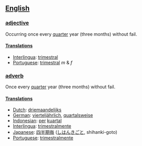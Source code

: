 ==[[English]]==

===[[adjective]]===
Occurring once every [[quarter]] year (three months) without fail.

====[[Translation]]s====
*[[Interlingua]]: [[trimestral]]
*[[Portuguese]]: [[trimestral]] ''m'' & ''f''

===[[adverb]]===
Once every [[quarter]] year (three months) without fail.

====[[Translation]]s====
*[[Dutch]]: [[driemaandelijks]]
*[[German]]: [[vierteljährlich]], [[quartalsweise]]
*[[Indonesian]]: [[per]] [[kuartal]]
*[[Interlingua]]: [[trimestralmente]]
*[[Japanese]]: [[四半期毎]] ([[しはんきごと]], shihanki-goto)
*[[Portuguese]]: [[trimestralmente]]